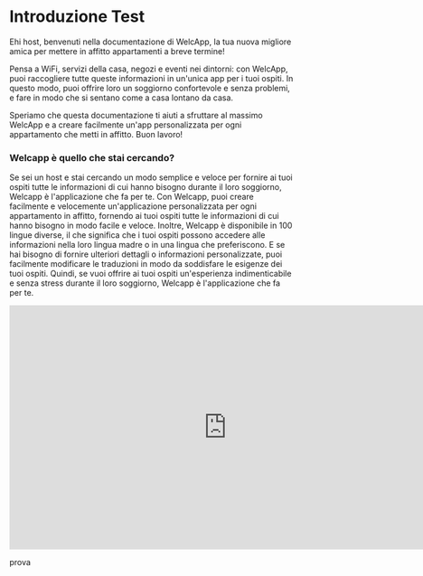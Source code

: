# Introduzione Test

Ehi host, benvenuti nella documentazione di WelcApp, la tua nuova migliore amica per mettere in affitto appartamenti a breve termine!

Pensa a WiFi, servizi della casa, negozi e eventi nei dintorni: con WelcApp, puoi raccogliere tutte queste informazioni in un'unica app per i tuoi ospiti. In questo modo, puoi offrire loro un soggiorno confortevole e senza problemi, e fare in modo che si sentano come a casa lontano da casa.

Speriamo che questa documentazione ti aiuti a sfruttare al massimo WelcApp e a creare facilmente un'app personalizzata per ogni appartamento che metti in affitto. Buon lavoro!

### Welcapp è quello che stai cercando?

Se sei un host e stai cercando un modo semplice e veloce per fornire ai tuoi ospiti tutte le informazioni di cui hanno bisogno durante il loro soggiorno, Welcapp è l'applicazione che fa per te. Con Welcapp, puoi creare facilmente e velocemente un'applicazione personalizzata per ogni appartamento in affitto, fornendo ai tuoi ospiti tutte le informazioni di cui hanno bisogno in modo facile e veloce. Inoltre, Welcapp è disponibile in 100 lingue diverse, il che significa che i tuoi ospiti possono accedere alle informazioni nella loro lingua madre o in una lingua che preferiscono. E se hai bisogno di fornire ulteriori dettagli o informazioni personalizzate, puoi facilmente modificare le traduzioni in modo da soddisfare le esigenze dei tuoi ospiti. Quindi, se vuoi offrire ai tuoi ospiti un'esperienza indimenticabile e senza stress durante il loro soggiorno, Welcapp è l'applicazione che fa per te.

<iframe
  width="768"
  height="432"
  src="https://miro.com/app/live-embed/uXjVOBntsPA=/?moveToViewport=-7484,-593,17820,9764&embedId=312598289202"
  frameborder="0"
  scrolling="no"
  allow="fullscreen; clipboard-read; clipboard-write"
  allowfullscreen
></iframe>

prova
